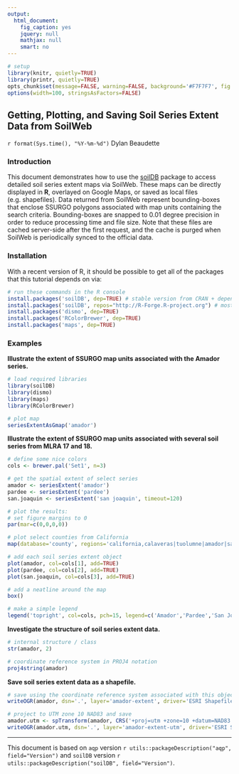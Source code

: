 ---
output:
  html_document:
    fig_caption: yes
    jquery: null
    mathjax: null
    smart: no
---

```{r setup, echo=FALSE, results='hide'}
# setup
library(knitr, quietly=TRUE)
library(printr, quietly=TRUE)
opts_chunk$set(message=FALSE, warning=FALSE, background='#F7F7F7', fig.align='center', fig.retina=1, dev='png', tidy=FALSE, verbose=FALSE)
options(width=100, stringsAsFactors=FALSE)
```

## Getting, Plotting, and Saving Soil Series Extent Data from SoilWeb
`r format(Sys.time(), "%Y-%m-%d")`
Dylan Beaudette

### Introduction
This document demonstrates how to use the [soilDB](https://r-forge.r-project.org/scm/viewvc.php/*checkout*/docs/soilDB/soilDB-Intro.html?root=aqp) package to access detailed soil series extent maps via SoilWeb. These maps can be directly displayed in **R**, overlayed on Google Maps, or saved as local files (e.g. shapefiles). Data returned from SoilWeb represent bounding-boxes that enclose SSURGO polygons associated with map units containing the search criteria. Bounding-boxes are snapped to 0.01 degree precision in order to reduce processing time and file size. Note that these files are cached server-side after the first request, and the cache is purged when SoilWeb is periodically synced to the official data.

### Installation
With a recent version of R, it should be possible to get all of the packages that this tutorial depends on via:
```{r install-deps, eval=FALSE}
# run these commands in the R console
install.packages('soilDB', dep=TRUE) # stable version from CRAN + dependencies
install.packages('soilDB', repos="http://R-Forge.R-project.org") # most recent copy from r-forge
install.packages('dismo', dep=TRUE)
install.packages('RColorBrewer', dep=TRUE)
install.packages('maps', dep=TRUE)
```

### Examples 
**Illustrate the extent of SSURGO map units associated with the Amador series.**
```{r libraries, results='hide'}
# load required libraries
library(soilDB)
library(dismo)
library(maps)
library(RColorBrewer)
```

```{r example-1, eval=FALSE}
# plot map
seriesExtentAsGmap('amador')
```

**Illustrate the extent of SSURGO map units associated with several soil series from MLRA 17 and 18.**
```{r example-2, results='hide'}
# define some nice colors
cols <- brewer.pal('Set1', n=3)

# get the spatial extent of select series
amador <- seriesExtent('amador')
pardee <- seriesExtent('pardee')
san.joaquin <- seriesExtent('san joaquin', timeout=120)

# plot the results:
# set figure margins to 0
par(mar=c(0,0,0,0))

# plot select counties from California
map(database='county', regions='california,calaveras|tuolumne|amador|san joaquin|stanislaus|merced|mariposa|sacramento')

# add each soil series extent object
plot(amador, col=cols[1], add=TRUE)
plot(pardee, col=cols[2], add=TRUE)
plot(san.joaquin, col=cols[3], add=TRUE)

# add a neatline around the map
box()

# make a simple legend
legend('topright', col=cols, pch=15, legend=c('Amador','Pardee','San Joaquin'))
```


**Investigate the structure of soil series extent data.**
```{r example-3}
# internal structure / class
str(amador, 2)

# coordinate reference system in PROJ4 notation
proj4string(amador)
```

**Save soil series extent data as a shapefile.**
```{r example-4, eval=FALSE}
# save using the coordinate reference system associated with this object (GCS WGS84)
writeOGR(amador, dsn='.', layer='amador-extent', driver='ESRI Shapefile')

# project to UTM zone 10 NAD83 and save
amador.utm <- spTransform(amador, CRS('+proj=utm +zone=10 +datum=NAD83'))
writeOGR(amador.utm, dsn='.', layer='amador-extent-utm', driver='ESRI Shapefile')
```

----------------------------
This document is based on `aqp` version `r utils::packageDescription("aqp", field="Version")` and `soilDB` version `r utils::packageDescription("soilDB", field="Version")`.